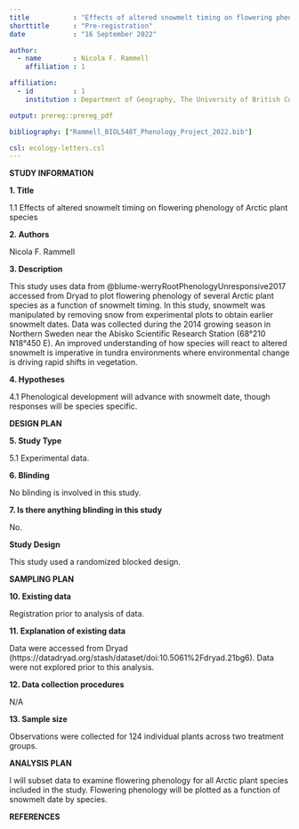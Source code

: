 ```yaml
---
title           : "Effects of altered snowmelt timing on flowering phenology of Arctic plant species"
shorttitle      : "Pre-registration"
date            : "16 September 2022"

author: 
  - name        : Nicola F. Rammell
    affiliation : 1

affiliation:
  - id          : 1
    institution : Department of Geography, The University of British Columbia

output: prereg::prereg_pdf

bibliography: ["Rammell_BIOL548T_Phenology_Project_2022.bib"]

csl: ecology-letters.csl
---
```


**STUDY INFORMATION**

**1. Title**

1.1 Effects of altered snowmelt timing on flowering phenology of Arctic plant species

**2. Authors** 

Nicola F. Rammell

**3. Description**

This study uses data from @blume-werryRootPhenologyUnresponsive2017 accessed from Dryad to plot flowering phenology of several Arctic plant species as a function of snowmelt timing. In this study, snowmelt was manipulated by removing snow from experimental plots to obtain earlier snowmelt dates. Data was collected during the 2014 growing season in Northern Sweden near the Abisko Scientific Research Station (68°210 N18°450 E). An improved understanding of how species will react to altered snowmelt is imperative in tundra environments where environmental change is driving rapid shifts in vegetation.

**4. Hypotheses**

4.1 Phenological development will advance with snowmelt date, though responses will be species specific.

**DESIGN PLAN**

**5. Study Type**

5.1 Experimental data.

**6. Blinding**

No blinding is involved in this study.

**7. Is there anything blinding in this study**

No.

**Study Design**

This study used a randomized blocked design.

**SAMPLING PLAN**

**10. Existing data**

Registration prior to analysis of data.

**11. Explanation of existing data**

Data were accessed from Dryad (https://datadryad.org/stash/dataset/doi:10.5061%2Fdryad.21bg6). Data were not explored prior to this analysis.

**12. Data collection procedures**

N/A

**13. Sample size**

Observations were collected for 124 individual plants across two treatment groups.

**ANALYSIS PLAN**

I will subset data to examine flowering phenology for all Arctic plant species included in the study. Flowering phenology will be plotted as a function of snowmelt date by species. 

\newpage
**REFERENCES**




